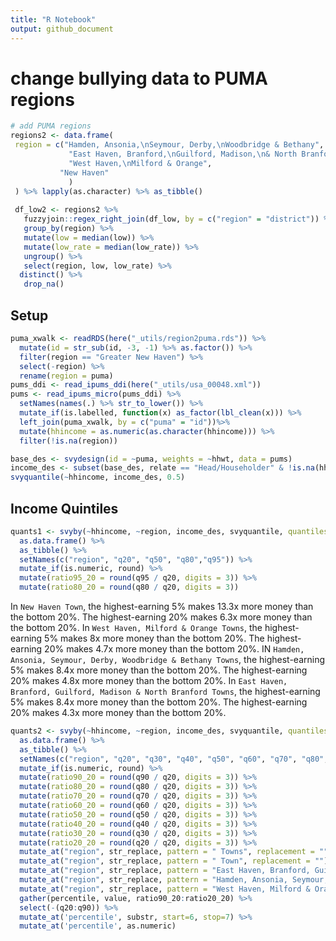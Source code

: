 ```yaml
---
title: "R Notebook"
output: github_document
---
```


# change bullying data to PUMA regions
```r
# add PUMA regions
regions2 <- data.frame(
 region = c("Hamden, Ansonia,\nSeymour, Derby,\nWoodbridge & Bethany", 
             "East Haven, Branford,\nGuilford, Madison,\n& North Branford",
             "West Haven,\nMilford & Orange",
           "New Haven"
             )
 ) %>% lapply(as.character) %>% as_tibble()
 
 df_low2 <- regions2 %>% 
   fuzzyjoin::regex_right_join(df_low, by = c("region" = "district")) %>% 
   group_by(region) %>% 
   mutate(low = median(low)) %>% 
   mutate(low_rate = median(low_rate)) %>% 
   ungroup() %>% 
   select(region, low, low_rate) %>% 
  distinct() %>% 
   drop_na()
```

## Setup
```r
puma_xwalk <- readRDS(here("_utils/region2puma.rds")) %>%
  mutate(id = str_sub(id, -3, -1) %>% as.factor()) %>%
  filter(region == "Greater New Haven") %>% 
  select(-region) %>% 
  rename(region = puma)
pums_ddi <- read_ipums_ddi(here("_utils/usa_00048.xml"))
pums <- read_ipums_micro(pums_ddi) %>%
  setNames(names(.) %>% str_to_lower()) %>%
  mutate_if(is.labelled, function(x) as_factor(lbl_clean(x))) %>%
  left_join(puma_xwalk, by = c("puma" = "id"))%>%
  mutate(hhincome = as.numeric(as.character(hhincome))) %>%
  filter(!is.na(region))
```
```r
base_des <- svydesign(id = ~puma, weights = ~hhwt, data = pums)
income_des <- subset(base_des, relate == "Head/Householder" & !is.na(hhincome))
svyquantile(~hhincome, income_des, 0.5)
```

## Income Quintiles
```r
quants1 <- svyby(~hhincome, ~region, income_des, svyquantile, quantiles = c(0.2, 0.5, 0.8, 0.95), keep.var = F) %>%
  as.data.frame() %>%
  as_tibble() %>%
  setNames(c("region", "q20", "q50", "q80","q95")) %>%
  mutate_if(is.numeric, round) %>%
  mutate(ratio95_20 = round(q95 / q20, digits = 3)) %>% 
  mutate(ratio80_20 = round(q80 / q20, digits = 3))
```
In `New Haven Town`, the highest-earning 5% makes 13.3x more money than the bottom 20%. The highest-earning 20% makes 6.3x more money than the bottom 20%. 
In `West Haven, Milford & Orange Towns`, the highest-earning 5% makes 8x more money than the bottom 20%. The highest-earning 20% makes 4.7x more money than the bottom 20%. 
IN `Hamden, Ansonia, Seymour, Derby, Woodbridge & Bethany Towns`, the highest-earning 5% makes 8.4x more money than the bottom 20%. The highest-earning 20% makes 4.8x more money than the bottom 20%. 
In `East Haven, Branford, Guilford, Madison & North Branford Towns`, the highest-earning 5% makes 8.4x more money than the bottom 20%. The highest-earning 20% makes 4.3x more money than the bottom 20%. 

```r
quants2 <- svyby(~hhincome, ~region, income_des, svyquantile, quantiles = c(0.2, 0.3, 0.4, 0.5, 0.6, 0.7, 0.8, 0.9), keep.var = F) %>%
  as.data.frame() %>%
  as_tibble() %>%
  setNames(c("region", "q20", "q30", "q40", "q50", "q60", "q70", "q80","q90")) %>%
  mutate_if(is.numeric, round) %>%
  mutate(ratio90_20 = round(q90 / q20, digits = 3)) %>% 
  mutate(ratio80_20 = round(q80 / q20, digits = 3)) %>%
  mutate(ratio70_20 = round(q70 / q20, digits = 3)) %>% 
  mutate(ratio60_20 = round(q60 / q20, digits = 3)) %>%
  mutate(ratio50_20 = round(q50 / q20, digits = 3)) %>% 
  mutate(ratio40_20 = round(q40 / q20, digits = 3)) %>%
  mutate(ratio30_20 = round(q30 / q20, digits = 3)) %>% 
  mutate(ratio20_20 = round(q20 / q20, digits = 3)) %>% 
  mutate_at("region", str_replace, pattern = " Towns", replacement = "") %>% 
  mutate_at("region", str_replace, pattern = " Town", replacement = "") %>% 
  mutate_at("region", str_replace, pattern = "East Haven, Branford, Guilford, Madison & North Branford", replacement = "East Haven, Branford,\nGuilford, Madison,\n& North Branford") %>% 
  mutate_at("region", str_replace, pattern = "Hamden, Ansonia, Seymour, Derby, Woodbridge & Bethany", replacement = "Hamden, Ansonia,\nSeymour, Derby,\nWoodbridge & Bethany") %>% 
  mutate_at("region", str_replace, pattern = "West Haven, Milford & Orange", replacement = "West Haven,\nMilford & Orange") %>% 
  gather(percentile, value, ratio90_20:ratio20_20) %>% 
  select(-(q20:q90)) %>% 
  mutate_at('percentile', substr, start=6, stop=7) %>% 
  mutate_at('percentile', as.numeric)
```